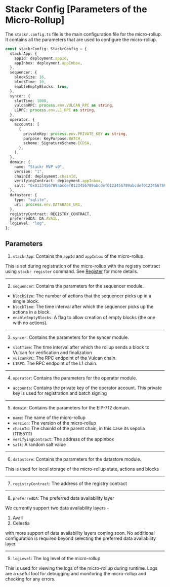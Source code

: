 # Stackr Config [Parameters of the Micro-Rollup]

The `stackr.config.ts` file is the main configuration file for the micro-rollup. It contains all the parameters that are used to configure the micro-rollup.

```ts [stackr.config.ts]
const stackrConfig: StackrConfig = {
  stackrApp: {
    appId: deployment.appId,
    appInbox: deployment.appInbox,
  },
  sequencer: {
    blockSize: 16,
    blockTime: 10,
    enableEmptyBlocks: true,
  },
  syncer: {
    slotTime: 1000,
    vulcanRPC: process.env.VULCAN_RPC as string,
    L1RPC: process.env.L1_RPC as string,
  },
  operator: {
    accounts: [
      {
        privateKey: process.env.PRIVATE_KEY as string,
        purpose: KeyPurpose.BATCH,
        scheme: SignatureScheme.ECDSA,
      },
    ],
  },
  domain: {
    name: "Stackr MVP v0",
    version: "1",
    chainId: deployment.chainId,
    verifyingContract: deployment.appInbox,
    salt: "0x0123456789abcdef0123456789abcdef0123456789abcdef0123456789abcdef",
  },
  datastore: {
    type: "sqlite",
    uri: process.env.DATABASE_URI,
  },
  registryContract: REGISTRY_CONTRACT,
  preferredDA: DA.AVAIL,
  logLevel: "log",
};
```

## Parameters

1. `stackrApp`: Contains the `appId` and `appInbox` of the micro-rollup.

This is set during registration of the micro-rollup with the registry contract using `stackr register` command. See [Register](/build/cli/register) for more details.

---

2. `sequencer`: Contains the parameters for the sequencer module.

- `blockSize`: The number of actions that the sequencer picks up in a single block.
- `blockTime`: The time interval after which the sequencer picks up the actions in a block.
- `enableEmptyBlocks`: A flag to allow creation of empty blocks (the one with no actions).

---

3. `syncer`: Contains the parameters for the syncer module.

- `slotTime`: The time interval after which the rollup sends a block to Vulcan for verification and finalization
- `vulcanRPC`: The RPC endpoint of the Vulcan chain.
- `L1RPC`: The RPC endpoint of the L1 chain.

---

4. `operator`: Contains the parameters for the operator module.

- `accounts`: Contains the private key of the operator account. This private key is used for registration and batch signing

---

5. `domain`: Contains the parameters for the EIP-712 domain.

- `name`: The name of the micro-rollup
- `version`: The version of the micro-rollup
- `chainId`: The chainId of the parent chain, in this case its sepolia (11155111)
- `verifyingContract`: The address of the appInbox
- `salt`: A random salt value

---

6. `datastore`: Contains the parameters for the datastore module.

This is used for local storage of the micro-rollup state, actions and blocks

---

7. `registryContract`: The address of the registry contract

---

8. `preferredDA`: The preferred data availability layer

We currently support two data availability layers -

1. Avail
2. Celestia

with more support of data availability layers coming soon. No additional configuration is required beyond selecting the preferred data availability layer.

---

9. `logLevel`: The log level of the micro-rollup

This is used for viewing the logs of the micro-rollup during runtime. Logs are a useful tool for debugging and monitoring the micro-rollup and checking for any errors.
